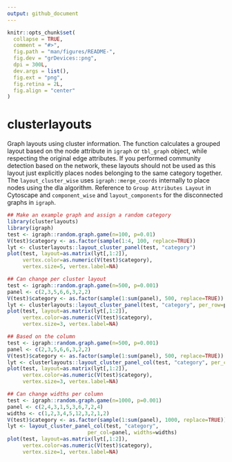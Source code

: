 ```yaml
---
output: github_document
---
```


<!-- README.md is generated from README.Rmd. Please edit that file -->

```r
knitr::opts_chunk$set(
  collapse = TRUE,
  comment = "#>",
  fig.path = "man/figures/README-",
  fig.dev = "grDevices::png",
  dpi = 300L,
  dev.args = list(),
  fig.ext = "png",
  fig.retina = 2L,
  fig.align = "center"
)
```

# clusterlayouts

Graph layouts using cluster information. The function calculates a grouped layout based on the node attribute in `igraph` or `tbl_graph` object, while respecting the original edge attributes. If you performed community detection based on the network, these layouts should not be used as this layout just explicitly places nodes belonging to the same category together. The `layout_cluster_wise` uses `igraph::merge_coords` internally to place nodes using the dla algorithm. Reference to `Group Attributes Layout` in Cytoscape and `component_wise` and `layout_components` for the disconnected graphs in `igraph`.

```r
## Make an example graph and assign a random category
library(clusterlayouts)
library(igraph)
test <- igraph::random.graph.game(n=100, p=0.01)
V(test)$category <- as.factor(sample(1:4, 100, replace=TRUE))
lyt <- clusterlayouts::layout_cluster_panel(test, "category")
plot(test, layout=as.matrix(lyt[,1:2]),
     vertex.color=as.numeric(V(test)$category),
     vertex.size=5, vertex.label=NA)
```

```r
## Can change per cluster layout
test <- igraph::random.graph.game(n=500, p=0.001)
panel <- c(2,3,5,6,6,3,2,2)
V(test)$category <- as.factor(sample(1:sum(panel), 500, replace=TRUE))
lyt <- clusterlayouts::layout_cluster_panel(test, "category", per_row=panel, per_layout="drl")
plot(test, layout=as.matrix(lyt[,1:2]),
     vertex.color=as.numeric(V(test)$category),
     vertex.size=3, vertex.label=NA)
```


```r
## Based on the column
test <- igraph::random.graph.game(n=500, p=0.001)
panel <- c(2,3,5,6,6,3,2,2)
V(test)$category <- as.factor(sample(1:sum(panel), 500, replace=TRUE))
lyt <- clusterlayouts::layout_cluster_panel_col(test, "category", per_col=panel)
plot(test, layout=as.matrix(lyt[,1:2]),
     vertex.color=as.numeric(V(test)$category),
     vertex.size=3, vertex.label=NA)
```

```r
## Can change widths per column
test <- igraph::random.graph.game(n=1000, p=0.001)
panel <- c(2,4,3,1,5,3,6,7,2,4)
widths <- c(1,2,3,4,5,12,3,2,1,2)
V(test)$category <- as.factor(sample(1:sum(panel), 1000, replace=TRUE))
lyt <- layout_cluster_panel_col(test, "category", 
                          per_col=panel, widths=widths)
plot(test, layout=as.matrix(lyt[,1:2]),
     vertex.color=as.numeric(V(test)$category),
     vertex.size=1, vertex.label=NA)
```



